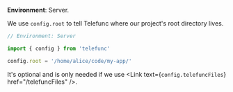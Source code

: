 
**Environment**: Server.

We use `config.root` to tell Telefunc where our project's root directory lives.

```js
// Environment: Server

import { config } from 'telefunc'

config.root = '/home/alice/code/my-app/'
```

It's optional and is only needed if we use <Link text={<code>config.telefuncFiles</code>} href="/telefuncFiles" />.
